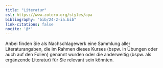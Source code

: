 ```yaml
---
title: "Literatur"
csl: https://www.zotero.org/styles/apa
bibliography: "bib/24-2-ia.bib"
link-citations: false
nocite: '@*'
---
```


Anbei finden Sie als Nachschlagewerk eine Sammlung aller Literaturangaben, die im Rahmen dieses Kurses (bspw. in Übungen oder auch auf den Folien) genannt wurden oder die anderweitig (bspw. als ergänzende Literatur) für Sie relevant sein könnten.

::: {#refs}
:::
